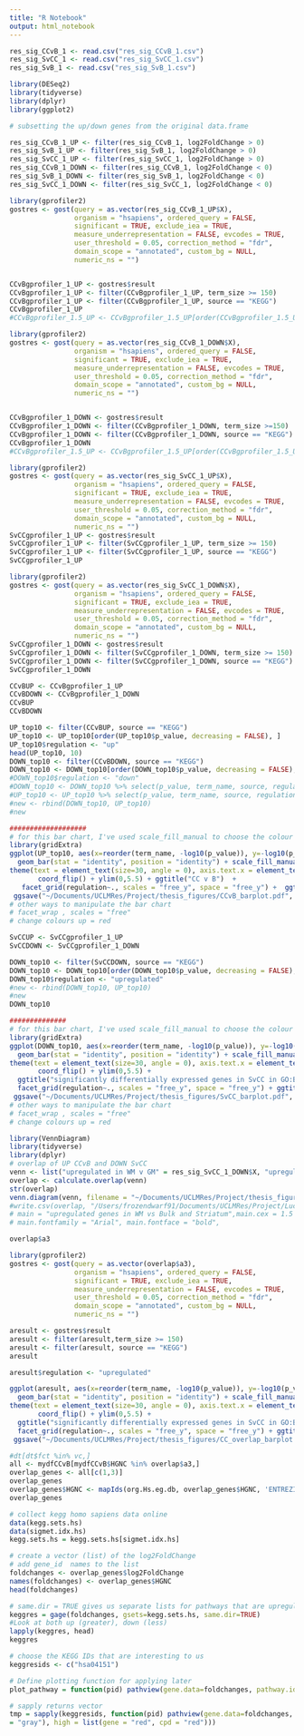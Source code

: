 ```yaml
---
title: "R Notebook"
output: html_notebook
---
```


```r
res_sig_CCvB_1 <- read.csv("res_sig_CCvB_1.csv")
res_sig_SvCC_1 <- read.csv("res_sig_SvCC_1.csv")
res_sig_SvB_1 <- read.csv("res_sig_SvB_1.csv")
```

```r
library(DESeq2)
library(tidyverse)
library(dplyr)
library(ggplot2)
```

```r
# subsetting the up/down genes from the original data.frame

res_sig_CCvB_1_UP <- filter(res_sig_CCvB_1, log2FoldChange > 0)
res_sig_SvB_1_UP <- filter(res_sig_SvB_1, log2FoldChange > 0)
res_sig_SvCC_1_UP <- filter(res_sig_SvCC_1, log2FoldChange > 0)
res_sig_CCvB_1_DOWN <- filter(res_sig_CCvB_1, log2FoldChange < 0)
res_sig_SvB_1_DOWN <- filter(res_sig_SvB_1, log2FoldChange < 0)
res_sig_SvCC_1_DOWN <- filter(res_sig_SvCC_1, log2FoldChange < 0)
```

```r
library(gprofiler2)
gostres <- gost(query = as.vector(res_sig_CCvB_1_UP$X), 
                organism = "hsapiens", ordered_query = FALSE, 
                significant = TRUE, exclude_iea = TRUE, 
                measure_underrepresentation = FALSE, evcodes = TRUE, 
                user_threshold = 0.05, correction_method = "fdr", 
                domain_scope = "annotated", custom_bg = NULL, 
                numeric_ns = "")


CCvBgprofiler_1_UP <- gostres$result
CCvBgprofiler_1_UP <- filter(CCvBgprofiler_1_UP, term_size >= 150)
CCvBgprofiler_1_UP <- filter(CCvBgprofiler_1_UP, source == "KEGG")
CCvBgprofiler_1_UP
#CCvBgprofiler_1.5_UP <- CCvBgprofiler_1.5_UP[order(CCvBgprofiler_1.5_UP$p_value), -c(12:15)]
``` 

```r
library(gprofiler2)
gostres <- gost(query = as.vector(res_sig_CCvB_1_DOWN$X), 
                organism = "hsapiens", ordered_query = FALSE, 
                significant = TRUE, exclude_iea = TRUE, 
                measure_underrepresentation = FALSE, evcodes = TRUE, 
                user_threshold = 0.05, correction_method = "fdr", 
                domain_scope = "annotated", custom_bg = NULL, 
                numeric_ns = "")


CCvBgprofiler_1_DOWN <- gostres$result
CCvBgprofiler_1_DOWN <- filter(CCvBgprofiler_1_DOWN, term_size >=150)
CCvBgprofiler_1_DOWN <- filter(CCvBgprofiler_1_DOWN, source == "KEGG")
CCvBgprofiler_1_DOWN
#CCvBgprofiler_1.5_UP <- CCvBgprofiler_1.5_UP[order(CCvBgprofiler_1.5_UP$p_value), -c(12:15)]
``` 

```r
library(gprofiler2)
gostres <- gost(query = as.vector(res_sig_SvCC_1_UP$X), 
                organism = "hsapiens", ordered_query = FALSE, 
                significant = TRUE, exclude_iea = TRUE, 
                measure_underrepresentation = FALSE, evcodes = TRUE, 
                user_threshold = 0.05, correction_method = "fdr", 
                domain_scope = "annotated", custom_bg = NULL, 
                numeric_ns = "")
SvCCgprofiler_1_UP <- gostres$result
SvCCgprofiler_1_UP <- filter(SvCCgprofiler_1_UP, term_size >= 150)
SvCCgprofiler_1_UP <- filter(SvCCgprofiler_1_UP, source == "KEGG")
SvCCgprofiler_1_UP
```

```r
library(gprofiler2)
gostres <- gost(query = as.vector(res_sig_SvCC_1_DOWN$X), 
                organism = "hsapiens", ordered_query = FALSE, 
                significant = TRUE, exclude_iea = TRUE, 
                measure_underrepresentation = FALSE, evcodes = TRUE, 
                user_threshold = 0.05, correction_method = "fdr", 
                domain_scope = "annotated", custom_bg = NULL, 
                numeric_ns = "")
SvCCgprofiler_1_DOWN <- gostres$result
SvCCgprofiler_1_DOWN <- filter(SvCCgprofiler_1_DOWN, term_size >= 150)
SvCCgprofiler_1_DOWN <- filter(SvCCgprofiler_1_DOWN, source == "KEGG")
SvCCgprofiler_1_DOWN
```

```r
CCvBUP <- CCvBgprofiler_1_UP
CCvBDOWN <- CCvBgprofiler_1_DOWN
CCvBUP
CCvBDOWN
```

```r
UP_top10 <- filter(CCvBUP, source == "KEGG")
UP_top10 <- UP_top10[order(UP_top10$p_value, decreasing = FALSE), ]
UP_top10$regulation <- "up"
head(UP_top10, 10)
DOWN_top10 <- filter(CCvBDOWN, source == "KEGG")
DOWN_top10 <- DOWN_top10[order(DOWN_top10$p_value, decreasing = FALSE), ]
#DOWN_top10$regulation <- "down"
#DOWN_top10 <- DOWN_top10 %>% select(p_value, term_name, source, regulation, intersection)
#UP_top10 <- UP_top10 %>% select(p_value, term_name, source, regulation, intersection)
#new <- rbind(DOWN_top10, UP_top10)
#new
```

```r
###################
# for this bar chart, I've used scale_fill_manual to choose the colour scale
library(gridExtra)
ggplot(UP_top10, aes(x=reorder(term_name, -log10(p_value)), y=-log10(p_value), fill = regulation)) + xlab("KEGG term") + ylab("-log10(p value)") +
  geom_bar(stat = "identity", position = "identity") + scale_fill_manual(values =c("red3")) +
theme(text = element_text(size=30, angle = 0), axis.text.x = element_text(angle=0, hjust=1), legend.title = element_text(size=30), legend.text=element_text(size=30, angle = 0)) +
       coord_flip() + ylim(0,5.5) + ggtitle("CC v B")  +
   facet_grid(regulation~., scales = "free_y", space = "free_y") +  ggtitle("White matter v Bulk") + theme(strip.text.y = element_blank())
 ggsave("~/Documents/UCLMRes/Project/thesis_figures/CCvB_barplot.pdf", width = 13, height = 5) 
# other ways to manipulate the bar chart
# facet_wrap , scales = "free"
# change colours up = red 
```


```r
SvCCUP <- SvCCgprofiler_1_UP
SvCCDOWN <- SvCCgprofiler_1_DOWN
```


```r
DOWN_top10 <- filter(SvCCDOWN, source == "KEGG")
DOWN_top10 <- DOWN_top10[order(DOWN_top10$p_value, decreasing = FALSE), ]
DOWN_top10$regulation <- "upregulated"
#new <- rbind(DOWN_top10, UP_top10)
#new
DOWN_top10
```
```r
##############
# for this bar chart, I've used scale_fill_manual to choose the colour scale
library(gridExtra)
ggplot(DOWN_top10, aes(x=reorder(term_name, -log10(p_value)), y=-log10(p_value), fill = regulation)) + xlab("KEGG term") + ylab("-log10(p value)") +
  geom_bar(stat = "identity", position = "identity") + scale_fill_manual(values =c("red3")) +
theme(text = element_text(size=30, angle = 0), axis.text.x = element_text(angle=0, hjust=1), legend.title = element_text(size=30), legend.text=element_text(size=30, angle = 0)) +
       coord_flip() + ylim(0,5.5) +
  ggtitle("significantly differentially expressed genes in SvCC in GO:BP/KEGG databases") +
  facet_grid(regulation~., scales = "free_y", space = "free_y") + ggtitle("White matter v Grey matter") + theme(strip.text.y = element_blank())  # + theme(plot.title = element_text(size = 6)) 
 ggsave("~/Documents/UCLMRes/Project/thesis_figures/SvCC_barplot.pdf", width = 13, height = 5) 
# other ways to manipulate the bar chart
# facet_wrap , scales = "free"
# change colours up = red 
```


```r
library(VennDiagram)
library(tidyverse)
library(dplyr)
# overlap of UP CCvB and DOWN SvCC
venn <- list("upregulated in WM v GM" = res_sig_SvCC_1_DOWN$X, "upregulated in WM v B" = res_sig_CCvB_1_UP$X)
overlap <- calculate.overlap(venn)
str(overlap)
venn.diagram(venn, filename = "~/Documents/UCLMRes/Project/thesis_figures/SvCCdownandCCvBupvenn1.tiff",  width = 3600, height = 3500, pointsize = 5, fill = c("purple", "green"), cex = 1.75, cat.cex = 1.75, cat.dist = c(0.005, -0.13), cat.pos = c(0.1, 0.15), lwd = 1, col = 0,  cat.fontfamily = "Arial", fontfamily = "Arial")
#write.csv(overlap, "/Users/frozendwarf91/Documents/UCLMRes/Project/Lucy.RNAseq/DOWN_SvCC_UP_CCvB.csv", row.names = TRUE)
# main = "upregulated genes in WM vs Bulk and Striatum",main.cex = 1.5
# main.fontfamily = "Arial", main.fontface = "bold",
```

```r
overlap$a3
```

```r
library(gprofiler2)
gostres <- gost(query = as.vector(overlap$a3), 
                organism = "hsapiens", ordered_query = FALSE, 
                significant = TRUE, exclude_iea = TRUE, 
                measure_underrepresentation = FALSE, evcodes = TRUE, 
                user_threshold = 0.05, correction_method = "fdr", 
                domain_scope = "annotated", custom_bg = NULL, 
                numeric_ns = "")

aresult <- gostres$result
aresult <- filter(aresult,term_size >= 150)
aresult <- filter(aresult, source == "KEGG")
aresult
```
```r
aresult$regulation <- "upregulated"

ggplot(aresult, aes(x=reorder(term_name, -log10(p_value)), y=-log10(p_value), fill = regulation)) + xlab("KEGG term") + ylab("-log10(p value)") +
  geom_bar(stat = "identity", position = "identity") + scale_fill_manual(values =c("red3")) +
theme(text = element_text(size=30, angle = 0), axis.text.x = element_text(angle=0, hjust=1), legend.title = element_text(size=30), legend.text=element_text(size=30, angle = 0)) +
       coord_flip() + ylim(0,5.5) +
  ggtitle("significantly differentially expressed genes in SvCC in GO:BP/KEGG databases") +
  facet_grid(regulation~., scales = "free_y", space = "free_y") + ggtitle("White matter overlap") + theme(strip.text.y = element_blank())  # + theme(plot.title = element_text(size = 6)) 
 ggsave("~/Documents/UCLMRes/Project/thesis_figures/CC_overlap_barplot.pdf", width = 13, height = 3)
```


```r
#dt[dt$fct %in% vc,]
all <- mydfCCvB[mydfCCvB$HGNC %in% overlap$a3,]
overlap_genes <- all[c(1,3)]
overlap_genes
overlap_genes$HGNC <- mapIds(org.Hs.eg.db, overlap_genes$HGNC, 'ENTREZID', 'SYMBOL')
overlap_genes
```
```r
# collect kegg homo sapiens data online
data(kegg.sets.hs)
data(sigmet.idx.hs)
kegg.sets.hs = kegg.sets.hs[sigmet.idx.hs]
```
```r
# create a vector (list) of the log2FoldChange
# add gene_id  names to the list
foldchanges <- overlap_genes$log2FoldChange
names(foldchanges) <- overlap_genes$HGNC
head(foldchanges)
```

```r
# same.dir = TRUE gives us separate lists for pathways that are upregulated versus pathways that are downregulated
keggres = gage(foldchanges, gsets=kegg.sets.hs, same.dir=TRUE)
#Look at both up (greater), down (less)
lapply(keggres, head)
keggres
```
```r
# choose the KEGG IDs that are interesting to us
keggresids <- c("hsa04151")

# Define plotting function for applying later
plot_pathway = function(pid) pathview(gene.data=foldchanges, pathway.id=pid, species="hsa", new.signature=FALSE)

# sapply returns vector
tmp = sapply(keggresids, function(pid) pathview(gene.data=foldchanges, pathway.id=pid, species="hsa",low = list(gene = "lightblue", cpd = "lightblue"), mid = list(gene = "gray", cpd
= "gray"), high = list(gene = "red", cpd = "red")))
```